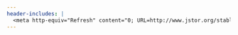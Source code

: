 ```yaml
---
header-includes: |
  <meta http-equiv="Refresh" content="0; URL=http://www.jstor.org/stable/25193796">
---
```

